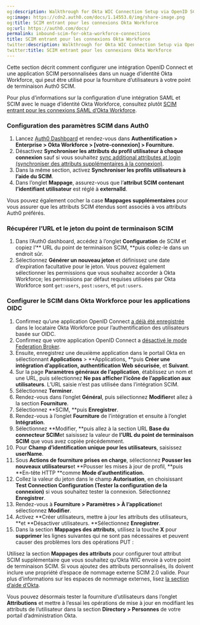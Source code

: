 ```yaml
---
og:description: Walkthrough for Okta WIC Connection Setup via OpenID SCIM
og:image: https://cdn2.auth0.com/docs/1.14553.0/img/share-image.png
og:title: SCIM entrant pour les connexions Okta Workforce
og:url: https://auth0.com/docs/
permalink: inbound-scim-for-okta-workforce-connections
title: SCIM entrant pour les connexions Okta Workforce
twitter:description: Walkthrough for Okta WIC Connection Setup via OpenID SCIM
twitter:title: SCIM entrant pour les connexions Okta Workforce
---
```


Cette section décrit comment configurer une intégration OpenID Connect et une application SCIM personnalisées dans un nuage d’identité Okta Workforce, qui peut être utilisé pour la fourniture d’utilisateurs à votre point de terminaison Auth0 SCIM.

Pour plus d’informations sur la configuration d’une intégration SAML et SCIM avec le nuage d’identité Okta Workforce, consultez plutôt [SCIM entrant pour les connexions SAML d’Okta Workforce](/protocols/scim/configure-inbound-scim/inbound-scim-for-okta-workforce-saml-connections).

### Configuration des paramètres SCIM dans Auth0

1. Lancez [Auth0 Dashboard](%24%7Bmanage_url%7D/#/) et rendez-vous dans **Authentification > Enterprise > Okta Workforce > [votre-connexion] > Fourniture.**
2. Désactivez **Synchroniser les attributs du profil utilisateur à chaque connexion** sauf si vous souhaitez [sync additional attributes at login (synchroniser des attributs supplémentaires à la connexion)](/protocols/scim/configure-inbound-scim).
3. Dans la même section, activez **Synchroniser les profils utilisateurs à l’aide du SCIM**.
4. Dans l’onglet **Mappage**, assurez-vous que l’**attribut SCIM contenant l’identifiant utilisateur** est réglé à **externalId**.

Vous pouvez également cocher la case **Mappages supplémentaires** pour vous assurer que les attributs SCIM étendus sont associés à vos attributs Auth0 préférés.

### Récupérer l’URL et le jeton du point de terminaison SCIM

1. Dans l’Auth0 dashboard, accédez à l’onglet **Configuration** de SCIM et copiez l’** URL du point de terminaison SCIM, **puis collez-le dans un endroit sûr.
2. Sélectionnez **Générer un nouveau jeton** et définissez une date d’expiration facultative pour le jeton. Vous pouvez également sélectionner les permissions que vous souhaitez accorder à Okta Workforce; les permissions par défaut requises utilisées par Okta Workforce sont `get:users`, `post:users`, et `put:users`.

### Configurer le SCIM dans Okta Workforce pour les applications OIDC

1. Confirmez qu’une application OpenID Connect [a déjà été enregistrée](https://help.okta.com/en-us/content/topics/apps/apps_app_integration_wizard_oidc.htm) dans le locataire Okta Workforce pour l’authentification des utilisateurs basée sur OIDC.
2. Confirmez que votre application OpenID Connect a [désactivé le mode Federation Broker](https://help.okta.com/en-us/content/topics/apps/apps-fbm-main.htm).
3. Ensuite, enregistrez une deuxième application dans le portail Okta en sélectionnant **Applications** > **Applications, **puis **Créer une intégration d’application, authentification Web sécurisée**, et **Suivant**.
4. Sur la page **Paramètres généraux de l’application**, établissez un nom et une URL, puis sélectionnez **Ne pas afficher l’icône de l’application aux utilisateurs**. L’URL saisie n’est pas utilisée dans l’intégration SCIM.
5. Sélectionnez **Terminer**.
6. Rendez-vous dans l’onglet **Général**, puis sélectionnez **Modifier**et allez à la section **Fourniture**.
7. Sélectionnez **SCIM, **puis **Enregistrer**.
8. Rendez-vous à l’onglet **Fourniture** de l’intégration et ensuite à l’onglet **Intégration**.
9. Sélectionnez **Modifier, **puis allez à la section URL **Base du connecteur SCIM**et saisissez la valeur de **l’URL du point de terminaison SCIM** que vous avez copiée précédemment.
10. Pour **Champ d’identification unique pour les utilisateurs**, saisissez **userName**.
11. Sous **Actions de fourniture prises en charge**, sélectionnez **Pousser les nouveaux utilisateurs**et **Pousser les mises à jour de profil, **puis **En-tête HTTP **comme **Mode d’authentification.**
12. Collez la valeur du jeton dans le champ **Autorisation**, en choisissant **Test Connection Configuration (Tester la configuration de la connexion)** si vous souhaitez tester la connexion. Sélectionnez **Enregistrer**.
13. Rendez-vous à **Fourniture > Paramètres > À l’application**et sélectionnez **Modifier**.
14. Activez **Créer utilisateurs, mettre à jour les attributs des utilisateurs, **et **Désactiver utilisateurs. **Sélectionnez **Enregistrer**.
15. Dans la section **Mappages des attributs**, utilisez la touche **X** pour **supprimer** les lignes suivantes qui ne sont pas nécessaires et peuvent causer des problèmes lors des opérations PUT :



Utilisez la section **Mappages des attributs** pour configurer tout attribut SCIM supplémentaire que vous souhaitez qu’Okta WIC envoie à votre point de terminaison SCIM. Si vous ajoutez des attributs personnalisés, ils doivent inclure une propriété d’espace de nommage externe SCIM 2.0 valide. Pour plus d’informations sur les espaces de nommage externes, lisez [la section d’aide d’Okta](https://support.okta.com/help/s/article/Receiving-Invalid-externalNamespace-task-error-when-assigning-a-user-to-a-SCIMenabled-application).

Vous pouvez désormais tester la fourniture d’utilisateurs dans l’onglet **Attributions** et mettre à l’essai les opérations de mise à jour en modifiant les attributs de l’utilisateur dans la section **Directory > Personnes** de votre portail d’administration Okta.